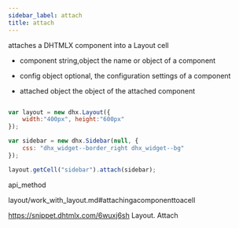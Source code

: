 ```yaml
---
sidebar_label: attach
title: attach
---
```



          


<Short>
 attaches a DHTMLX component into a Layout cell



</Short>



- component 		string,object 		the name or object of a component
- config 			object 				optional, the configuration settings of a component


- attached			object			the object of the attached component


~~~js

var layout = new dhx.Layout({
	width:"400px", height:"600px"
});

var sidebar = new dhx.Sidebar(null, {
	css: "dhx_widget--border_right dhx_widget--bg"
});

layout.getCell("sidebar").attach(sidebar);


~~~
 api_method

<Descr>



</Descr>


 layout/work_with_layout.md#attachingacomponenttoacell

 https://snippet.dhtmlx.com/6wuxj6sh	Layout. Attach




